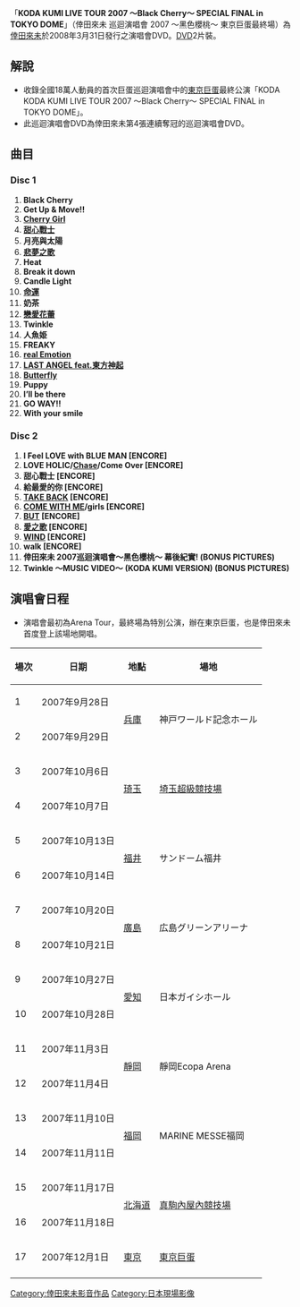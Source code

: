 {{Infobox Album
| Name        = KODA KUMI LIVE TOUR 2007 〜Black Cherry〜 SPECIAL FINAL in TOKYO DOME〜
| Type        = [[video|video]]
| Artist      = [[倖田來未|倖田來未]]
| Released    = 2008年3月31日
| Genre       = [[J-POP|J-POP]]
| Length      = 3小時27分
| Label       = [[rhythm_zone|rhythm zone]]
| Chart position = *週間最高第1名（[[Oricon|Oricon]]・DVD綜合）
*週間最高第1名（Oricon・DVD音樂）
*2009年度年間順位35名（Oricon・DVD綜合）
*2009年度年間順位13名（Oricon・DVD音樂）
*登場回數24回
| Certification = *Gold（日本）
| Last album  = [[KODA_KUMI_LIVE_TOUR_2006-2007_～second_session～|KODA KUMI LIVE TOUR 2006-2007 ～second session～]]<br /> （2007年）
| This album  = '''KODA KUMI LIVE TOUR 2007 ～Black Cherry～ SPECIAL FINAL in TOKYO DOME''' <br /> （2008年）
| Next album  = [[KODA_KUMI_LIVE_TOUR_2008_～Kingdom～|KODA KUMI LIVE TOUR 2008 ～Kingdom～]]<br /> （2008年）
}}

「'''KODA KUMI LIVE TOUR 2007 〜Black Cherry〜 SPECIAL FINAL in TOKYO DOME'''」（倖田來未 巡迴演唱會 2007 〜黑色櫻桃〜 東京巨蛋最終場）為[[倖田來未|倖田來未]]於2008年3月31日發行之演唱會DVD。[[DVD|DVD]]2片裝。

== 解說 ==
*收錄全國18萬人動員的首次巨蛋巡迴演唱會中的[[東京巨蛋|東京巨蛋]]最終公演「KODA KODA KUMI LIVE TOUR 2007 〜Black Cherry〜 SPECIAL FINAL in TOKYO DOME」。
*此巡迴演唱會DVD為倖田來未第4張連續奪冠的巡迴演唱會DVD。

== 曲目 ==
=== Disc 1===
#'''Black Cherry'''
#'''Get Up & Move!!'''
#'''[[Cherry_Girl/運命|Cherry Girl]]'''
#'''[[LOVE&HONEY|甜心戰士]]'''
#'''月亮與太陽'''
#'''[[夢のうた/ふたりで…|悲夢之歌]]'''
#'''Heat'''
#'''Break it down'''
#'''Candle Light'''
#'''[[Cherry_Girl/運命|命運]]'''
#'''奶茶'''
#'''[[戀愛花蕾|戀愛花蕾]]'''
#'''Twinkle'''
#'''人魚姫'''
#'''FREAKY'''
#'''[[real_Emotion/千言萬語|real Emotion]]'''
#'''[[LAST_ANGEL_feat.東方神起|LAST ANGEL feat.東方神起]]'''
#'''[[Butterfly_(倖田來未單曲)|Butterfly]]'''
#'''Puppy'''
#'''I’ll be there'''
#'''GO WAY!!'''
#'''With your smile '''

=== Disc 2===
#'''I Feel LOVE with BLUE MAN [ENCORE]'''
#'''LOVE HOLIC/[[Chase|Chase]]/Come Over [ENCORE]'''
#'''甜心戰士 [ENCORE]'''
#'''給最愛的你 [ENCORE]'''
#'''[[TAKE_BACK|TAKE BACK]] [ENCORE]'''
#'''[[COME_WITH_ME|COME WITH ME]]/girls [ENCORE]'''
#'''[[BUT/愛的證明|BUT]] [ENCORE]'''
#'''[[愛之歌|愛之歌]] [ENCORE]'''
#'''[[WIND|WIND]] [ENCORE]'''
#'''walk [ENCORE]'''
#'''倖田來未 2007巡迴演唱會～黑色櫻桃～ 幕後紀實! (BONUS PICTURES) '''
#'''Twinkle ～MUSIC VIDEO～ (KODA KUMI VERSION) (BONUS PICTURES) '''

==演唱會日程==
*演唱會最初為Arena Tour，最終場為特別公演，辦在東京巨蛋，也是倖田來未首度登上該場地開唱。
{| class="wikitable" style="text-align:center"
|-
!場次!!日期!!地點!!場地
|-
|1||2007年9月28日||rowspan="2"|[[兵庫縣|兵庫]]||rowspan="2"|神戸ワールド記念ホール
|-
|2||2007年9月29日
|-
|3||2007年10月6日||rowspan="2"|[[琦玉縣|琦玉]]||rowspan="2"|[[埼玉超級競技場|埼玉超級競技場]]
|-
|4||2007年10月7日
|-
|5||2007年10月13日||rowspan="2"|[[福井縣|福井]]||rowspan="2"|サンドーム福井
|-
|6||2007年10月14日
|-
|7||2007年10月20日||rowspan="2"|[[廣島縣|廣島]]||rowspan="2"|広島グリーンアリーナ
|-
|8||2007年10月21日
|-
|9||2007年10月27日||rowspan="2"|[[愛知縣|愛知]]||rowspan="2"|日本ガイシホール
|-
|10||2007年10月28日
|-
|11||2007年11月3日||rowspan="2"|[[靜岡縣|靜岡]]||rowspan="2"|靜岡Ecopa Arena
|-
|12||2007年11月4日
|-
|13||2007年11月10日||rowspan="2"|[[福岡縣|福岡]]||rowspan="2"|MARINE MESSE福岡
|-
|14||2007年11月11日
|-
|15||2007年11月17日||rowspan="2"|[[北海道|北海道]]||rowspan="2"|[[真駒內屋內競技場|真駒內屋內競技場]]
|-
|16||2007年11月18日
|-
|17||2007年12月1日||[[東京都|東京]]||[[東京巨蛋|東京巨蛋]]
|-
|}


{{倖田來未}}


[[Category:倖田來未影音作品|Category:倖田來未影音作品]]
[[Category:日本現場影像|Category:日本現場影像]]